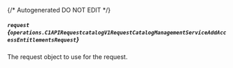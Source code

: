 {/* Autogenerated DO NOT EDIT  */}

##### `request` *{`operations.C1APIRequestcatalogV1RequestCatalogManagementServiceAddAccessEntitlementsRequest`}*
The request object to use for the request.

<Collapsible openLabel={Labels.showProperties} closeLabel={Labels.hideProperties}>
  <C1APIRequestcatalogV1RequestCatalogManagementServiceAddAccessEntitlementsRequest />
</Collapsible>

